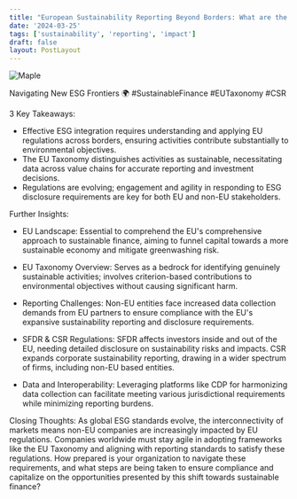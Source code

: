 ```yaml
---
title: "European Sustainability Reporting Beyond Borders: What are the impacts for APAC companies?"
date: '2024-03-25'
tags: ['sustainability', 'reporting', 'impact']
draft: false
layout: PostLayout
---
```


<div className="flex justify-center">
<div className="my-1 w-full px-2 xl:my-1 xl:w-1/2 xl:px-2">
    <img src="https://img.youtube.com/vi/ZxjFtK7Fkis/0.jpg" alt="Maple" className="mx-auto h-58 w-auto" />
</div>
</div>

Navigating New ESG Frontiers 🌍 #SustainableFinance #EUTaxonomy #CSR

3 Key Takeaways:
- Effective ESG integration requires understanding and applying EU regulations across borders, ensuring activities contribute substantially to environmental objectives.
- The EU Taxonomy distinguishes activities as sustainable, necessitating data across value chains for accurate reporting and investment decisions.
- Regulations are evolving; engagement and agility in responding to ESG disclosure requirements are key for both EU and non-EU stakeholders.

Further Insights:

- EU Landscape: Essential to comprehend the EU's comprehensive approach to sustainable finance, aiming to funnel capital towards a more sustainable economy and mitigate greenwashing risk.

- EU Taxonomy Overview: Serves as a bedrock for identifying genuinely sustainable activities; involves criterion-based contributions to environmental objectives without causing significant harm.

- Reporting Challenges: Non-EU entities face increased data collection demands from EU partners to ensure compliance with the EU's expansive sustainability reporting and disclosure requirements.

- SFDR & CSR Regulations: SFDR affects investors inside and out of the EU, needing detailed disclosure on sustainability risks and impacts. CSR expands corporate sustainability reporting, drawing in a wider spectrum of firms, including non-EU based entities.

- Data and Interoperability: Leveraging platforms like CDP for harmonizing data collection can facilitate meeting various jurisdictional requirements while minimizing reporting burdens.

Closing Thoughts:
As global ESG standards evolve, the interconnectivity of markets means non-EU companies are increasingly impacted by EU regulations. Companies worldwide must stay agile in adopting frameworks like the EU Taxonomy and aligning with reporting standards to satisfy these regulations. How prepared is your organization to navigate these requirements, and what steps are being taken to ensure compliance and capitalize on the opportunities presented by this shift towards sustainable finance?
